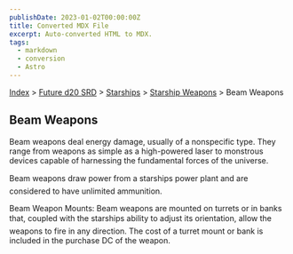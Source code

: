 ```yaml
---
publishDate: 2023-01-02T00:00:00Z
title: Converted MDX File
excerpt: Auto-converted HTML to MDX.
tags:
  - markdown
  - conversion
  - Astro
---
```






[Index](-index) > [Future d20 SRD](future-d20-srd-index) > [Starships](future-d20-srd-starships-index) > [Starship Weapons](future-d20-srd-starships-starship-weapons-index) > Beam Weapons




## Beam Weapons


Beam weapons deal energy damage, usually of a nonspecific type. They range from weapons as simple as a high-powered laser to monstrous devices capable of harnessing the fundamental forces of the universe.


Beam weapons draw power from a starships power plant and are considered to have unlimited ammunition.


Beam Weapon Mounts: Beam weapons are mounted on turrets or in banks that, coupled with the starships ability to adjust its orientation, allow the weapons to fire in any direction. The cost of a turret mount or bank is included in the purchase DC of the weapon.



